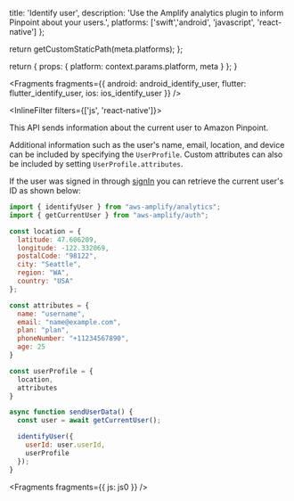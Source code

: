                   
  title: 'Identify user',
  description: 'Use the Amplify analytics plugin to inform Pinpoint about your users.',
  platforms: ['swift','android', 'javascript', 'react-native']
};

  return getCustomStaticPath(meta.platforms);
};

  return {
    props: {
      platform: context.params.platform,
      meta
    }
  };
}
          



<Fragments
  fragments={{
    android: android_identify_user,
    flutter: flutter_identify_user,
    ios: ios_identify_user
  }}
/>

<InlineFilter filters={['js', 'react-native']}>

This API sends information about the current user to Amazon Pinpoint.

Additional information such as the user's name, email, location, and device can be included by specifying the `UserProfile`. Custom attributes can also be included by setting `UserProfile.attributes`.

If the user was signed in through [signIn](/lib-v1/auth/emailpassword/q/platform/js/) you can retrieve the current user's ID as shown below:

```js
import { identifyUser } from "aws-amplify/analytics";
import { getCurrentUser } from "aws-amplify/auth";

const location = {
  latitude: 47.606209,
  longitude: -122.332069,
  postalCode: "98122",
  city: "Seattle",
  region: "WA",
  country: "USA"
};

const attributes = {
  name: "username",
  email: "name@example.com",
  plan: "plan",
  phoneNumber: "+11234567890",
  age: 25
}

const userProfile = {
  location,
  attributes
}

async function sendUserData() {
  const user = await getCurrentUser(); 

  identifyUser({
    userId: user.userId,
    userProfile
  });
}
```


<Fragments fragments={{ js: js0 }} />

</InlineFilter>
